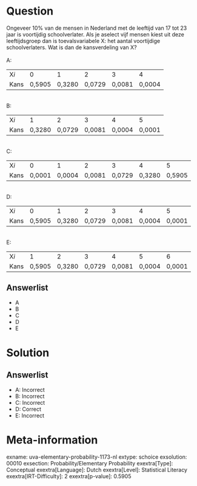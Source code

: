 Question
========

Ongeveer 10% van de mensen in Nederland met de leeftijd van 17 tot 23
jaar is voortijdig schoolverlater. Als je aselect vijf mensen kiest uit
deze leeftijdsgroep dan is toevalsvariabele X: het aantal voortijdige
schoolverlaters. Wat is dan de kansverdeling van X?\
\
A:\

  ------ -------- -------- -------- -------- --------
  X*i*   0        1        2        3        4
  Kans   0,5905   0,3280   0,0729   0,0081   0,0004
  ------ -------- -------- -------- -------- --------

 \
B:\

  ------ -------- -------- -------- -------- --------
  X*i*   1        2        3        4        5
  Kans   0,3280   0,0729   0,0081   0,0004   0,0001
  ------ -------- -------- -------- -------- --------

 \
C:       \

  ------ -------- -------- -------- -------- -------- --------
  X*i*   0        1        2        3        4        5
  Kans   0,0001   0,0004   0,0081   0,0729   0,3280   0,5905
  ------ -------- -------- -------- -------- -------- --------

          \
D:\

  ------ -------- -------- -------- -------- -------- --------
  X*i*   0        1        2        3        4        5
  Kans   0,5905   0,3280   0,0729   0,0081   0,0004   0,0001
  ------ -------- -------- -------- -------- -------- --------

 \
E:\

  ------ -------- -------- -------- -------- -------- --------
  X*i*   1        2        3        4        5        6
  Kans   0,5905   0,3280   0,0729   0,0081   0,0004   0,0001
  ------ -------- -------- -------- -------- -------- --------

Answerlist
----------

* A
* B
* C
* D
* E

Solution
========

Answerlist
----------

* A: Incorrect
* B: Incorrect
* C: Incorrect
* D: Correct
* E: Incorrect

Meta-information
================
exname: uva-elementary-probability-1173-nl
extype: schoice
exsolution: 00010
exsection: Probability/Elementary Probability 
exextra[Type]: Conceptual
exextra[Language]: Dutch
exextra[Level]: Statistical Literacy
exextra[IRT-Difficulty]: 2
exextra[p-value]: 0.5905

